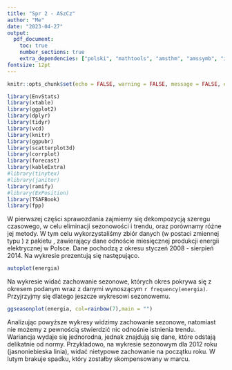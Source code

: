 ```yaml
---
title: "Spr 2 - ASzCz"
author: "Me"
date: "2023-04-27"
output:
  pdf_document: 
    toc: true
    number_sections: true
    extra_dependencies: ["polski", "mathtools", "amsthm", "amssymb", "icomma", "upgreek", "xfrac", "scrextend", "float", "tabularx", "hyperref", "caption", "enumitem", "titlesec"]
fontsize: 12pt
---
```


\renewcommand{\figurename}{Wykres}
\renewcommand{\tablename}{Tablica}
\raggedbottom
\titlelabel{\thetitle.\quad}

```r

knitr::opts_chunk$set(echo = FALSE, warning = FALSE, message = FALSE, eval = TRUE, fig.pos = "H", dev.args=list(encoding="CP1257.enc"), fig.path='figure/', fig.align='center', fig.pos='H',fig.width=6, fig.height=4)
```

```r
library(EnvStats)
library(xtable)
library(ggplot2)
library(dplyr)
library(tidyr)
library(vcd)
library(knitr)
library(ggpubr)
library(scatterplot3d)
library(corrplot)
library(forecast)
library(kableExtra)
#library(tinytex)
#library(janitor)
library(ramify)
#library(ExPosition)
library(TSAFBook)
library(fpp)
```


\section{Dekompozycja szeregów czasowych -- eliminacja trendu i sezonowości.}
\subsection{Wprowadzenie i analiza graficzna.}
W pierwszej części sprawozdania zajmiemy się dekompozycją szeregu czasowego, w celu eliminacji sezonowości i trendu, oraz porównamy różne jej metody. W tym celu wykorzystaliśmy zbiór danych \verb|energia| (w postaci zmiennej typu \verb|ts|) z pakietu \verb|TSAFBook|, zawierający dane odnoście miesięcznej produkcji energii elektrycznej w Polsce. Dane pochodzą z okresu styczeń 2008 - sierpień 2014. Na wykresie prezentują się następująco.
```r
autoplot(energia)
```
Na wykresie widać zachowanie sezonowe, których okres pokrywa się z okresem podanym wraz z danymi wynoszącym `r frequency(energia)`. Przyjrzyjmy się dlatego jeszcze wykresowi sezonowemu.
```r
ggseasonplot(energia, col=rainbow(7),main = "")
```
Analizując powyższe wykresy widzimy zachowanie sezonowe, natomiast nie możemy z pewnością stwierdzić nic odnośnie istnienia trendu. Wariancja wydaje się jednorodna, jednak znajdują się dane, które odstają delikatnie od normy. Przykładowo, na wykresie sezonowym dla 2012 roku (jasnoniebieska linia), widać nietypowe zachowanie na początku roku. W lutym brakuje spadku, który zostałby skompensowany w marcu.







































